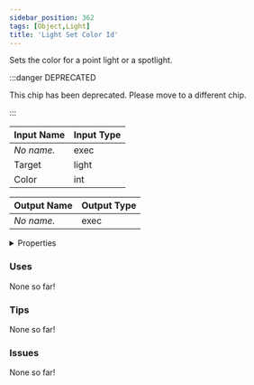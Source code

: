 ```yaml
---
sidebar_position: 362
tags: [Object,Light]
title: 'Light Set Color Id'
---
```


Sets the color for a point light or a spotlight.

:::danger DEPRECATED

This chip has been deprecated. Please move to a different chip.

:::


<EsbSvg />

| Input Name | Input Type |
|-----------|-----------|
| *No name.* | exec |
| Target | light |
| Color | int |

| Output Name | Output Type |
|-----------|-----------|
| *No name.* | exec |


<details>
  <summary>Properties</summary>
  <div>
    <div>
    <table>
      <thead>
        <tr>
          <th>Is beta required?</th>
          <th>❌</th>
        </tr>
        <tr>
          <th>Is this chip a trolling risk?</th>
          <th>❌</th>
        </tr>
        <tr>
          <th>Is this chip a role assignment risk?</th>
          <th>❌</th>
        </tr>
        <tr>
          <th>Chip UUID</th>
          <th>2b6d9368-2ddc-41fb-ac14-b1a3561b19fc</th>
        </tr>
      </thead>
    </table>
    </div>
  </div>
</details>

### Uses

None so far!

### Tips

None so far!

### Issues

None so far!